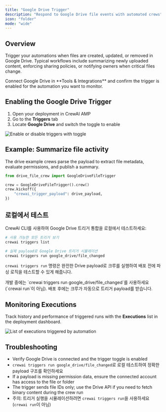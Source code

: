 ```yaml
---
title: "Google Drive Trigger"
description: "Respond to Google Drive file events with automated crews"
icon: "folder"
mode: "wide"
---
```


## Overview

Trigger your automations when files are created, updated, or removed in Google Drive. Typical workflows include summarizing newly uploaded content, enforcing sharing policies, or notifying owners when critical files change.

<Tip>
  Connect Google Drive in **Tools & Integrations** and confirm the trigger is enabled for the automation you want to monitor.
</Tip>

## Enabling the Google Drive Trigger

1. Open your deployment in CrewAI AMP
2. Go to the **Triggers** tab
3. Locate **Google Drive** and switch the toggle to enable

<Frame>
  <img src="/images/enterprise/gdrive-trigger.png" alt="Enable or disable triggers with toggle" />
</Frame>

## Example: Summarize file activity

The drive example crews parse the payload to extract file metadata, evaluate permissions, and publish a summary.

```python
from drive_file_crew import GoogleDriveFileTrigger

crew = GoogleDriveFileTrigger().crew()
crew.kickoff({
    "crewai_trigger_payload": drive_payload,
})
```

## 로컬에서 테스트

CrewAI CLI를 사용하여 Google Drive 트리거 통합을 로컬에서 테스트하세요:

```bash
# 사용 가능한 모든 트리거 보기
crewai triggers list

# 실제 payload로 Google Drive 트리거 시뮬레이션
crewai triggers run google_drive/file_changed
```

`crewai triggers run` 명령은 완전한 Drive payload로 크루를 실행하여 배포 전에 파싱 로직을 테스트할 수 있게 해줍니다.

<Warning>
  개발 중에는 `crewai triggers run google_drive/file_changed`를 사용하세요 (`crewai run`이 아님). 배포 후에는 크루가 자동으로 트리거 payload를 받습니다.
</Warning>

## Monitoring Executions

Track history and performance of triggered runs with the **Executions** list in the deployment dashboard.

<Frame>
  <img src="/images/enterprise/list-executions.png" alt="List of executions triggered by automation" />
</Frame>

## Troubleshooting

- Verify Google Drive is connected and the trigger toggle is enabled
- `crewai triggers run google_drive/file_changed`로 로컬 테스트하여 정확한 payload 구조를 확인하세요
- If a payload is missing permission data, ensure the connected account has access to the file or folder
- The trigger sends file IDs only; use the Drive API if you need to fetch binary content during the crew run
- 주의: 트리거 실행을 시뮬레이션하려면 `crewai triggers run`을 사용하세요 (`crewai run`이 아님)
